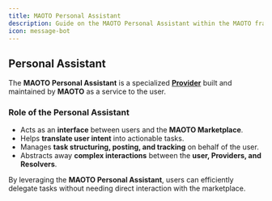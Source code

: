 ```yaml
---
title: MAOTO Personal Assistant
description: Guide on the MAOTO Personal Assistant within the MAOTO framework
icon: message-bot
---
```


## Personal Assistant  

The **MAOTO Personal Assistant** is a specialized **[Provider](./provider)** built and maintained by **MAOTO** as a service to the user.  

### **Role of the Personal Assistant**  
- Acts as an **interface** between users and the **MAOTO Marketplace**.  
- Helps **translate user intent** into actionable tasks.  
- Manages **task structuring, posting, and tracking** on behalf of the user.  
- Abstracts away **complex interactions** between the **user, Providers, and Resolvers**.  

By leveraging the **MAOTO Personal Assistant**, users can efficiently delegate tasks without needing direct interaction with the marketplace.
